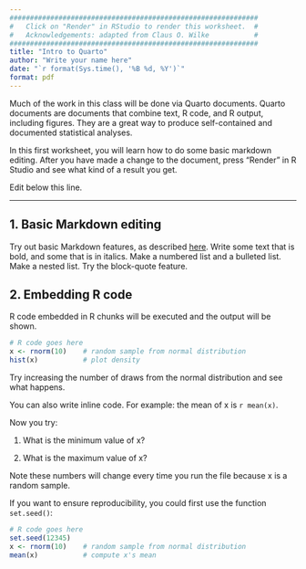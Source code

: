 ```yaml
---
#############################################################
#   Click on "Render" in RStudio to render this worksheet.  #
#   Acknowledgements: adapted from Claus O. Wilke           #
#############################################################
title: "Intro to Quarto"
author: "Write your name here"
date: "`r format(Sys.time(), '%B %d, %Y')`"
format: pdf
---
```


Much of the work in this class will be done via Quarto documents. Quarto documents are documents that combine text, R code, and R output, including figures. They are a great way to produce self-contained and documented statistical analyses.

In this first worksheet, you will learn how to do some basic markdown editing. After you have made a change to the document, press "Render" in R Studio and see what kind of a result you get.

Edit below this line.

---------------------------------------------

## 1. Basic Markdown editing

Try out basic Markdown features, as described [here](https://quarto.org/docs/authoring/markdown-basics.html). Write some text that is bold, and some that is in italics. Make a numbered list and a bulleted list. Make a nested list. Try the block-quote feature.

## 2. Embedding R code

R code embedded in R chunks will be executed and the output will be shown.
```r
# R code goes here
x <- rnorm(10)    # random sample from normal distribution
hist(x)           # plot density
```

Try increasing the number of draws from the normal distribution and see what happens.

You can also write inline code. For example: the mean of x is `r mean(x)`.

Now you try:

1. What is the minimum value of x? 

2. What is the maximum value of x?

Note these numbers will change every time you run the file because x is a random sample.

If you want to ensure reproducibility, you could first use the function `set.seed()`:
```r
# R code goes here
set.seed(12345)
x <- rnorm(10)    # random sample from normal distribution
mean(x)           # compute x's mean
```
